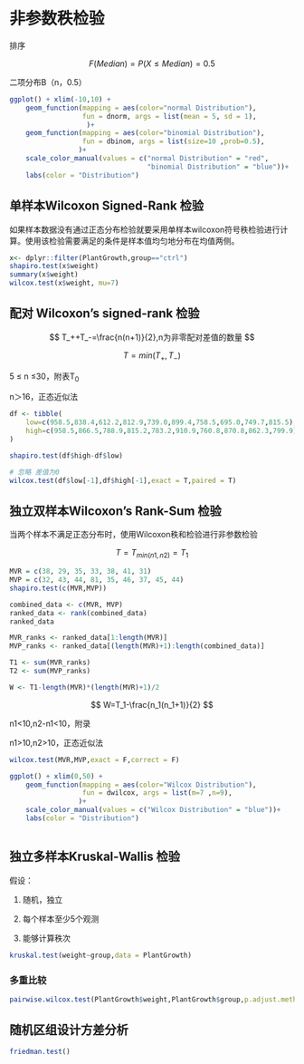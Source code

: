# 非参数秩检验

排序

$$
F(Median)=P(X\le Median)=0.5
$$

二项分布B（n，0.5）

```r
ggplot() + xlim(-10,10) +
    geom_function(mapping = aes(color="normal Distribution"),
                  fun = dnorm, args = list(mean = 5, sd = 1),
                   )+
    geom_function(mapping = aes(color="binomial Distribution"),
                  fun = dbinom, args = list(size=10 ,prob=0.5), 
                 )+
    scale_color_manual(values = c("normal Distribution" = "red",
                                  "binomial Distribution" = "blue"))+
    labs(color = "Distribution")
```

## 单样本Wilcoxon Signed-Rank 检验

如果样本数据没有通过正态分布检验就要采用单样本wilcoxon符号秩检验进行计算。使用该检验需要满足的条件是样本值均匀地分布在均值两侧。

```r
x<- dplyr::filter(PlantGrowth,group=="ctrl")
shapiro.test(x$weight)
summary(x$weight)
wilcox.test(x$weight, mu=7) 
```

## 配对 Wilcoxon's signed-rank 检验

$$
T_++T_-=\frac{n(n+1)}{2},n为非零配对差值的数量
$$

$$
T=min{(T_+,T_-)}
$$

5 ≤ n ≤30，附表T~0~

n＞16，正态近似法

```r

df <- tibble(
    low=c(958.5,838.4,612.2,812.9,739.0,899.4,758.5,695.0,749.7,815.5),
    high=c(958.5,866.5,788.9,815.2,783.2,910.9,760.8,870.8,862.3,799.9),
)

shapiro.test(df$high-df$low)

# 忽略 差值为0
wilcox.test(df$low[-1],df$high[-1],exact = T,paired = T)
```

## 独立双样本Wilcoxon's Rank-Sum 检验

当两个样本不满足正态分布时，使用Wilcoxon秩和检验进行非参数检验

$$
T=T_{min(n1,n2)}=T_1
$$

```r
MVR = c(38, 29, 35, 33, 38, 41, 31)
MVP = c(32, 43, 44, 81, 35, 46, 37, 45, 44)
shapiro.test(c(MVR,MVP))

combined_data <- c(MVR, MVP)
ranked_data <- rank(combined_data)
ranked_data 

MVR_ranks <- ranked_data[1:length(MVR)]
MVP_ranks <- ranked_data[(length(MVR)+1):length(combined_data)]

T1 <- sum(MVR_ranks)
T2 <- sum(MVP_ranks)

W <- T1-length(MVR)*(length(MVR)+1)/2
```

$$
W=T_1-\frac{n_1(n_1+1)}{2}
$$

n1\<10,n2-n1\<10，附录

n1\>10,n2\>10，正态近似法

```r
wilcox.test(MVR,MVP,exact = F,correct = F)
```

```r


ggplot() + xlim(0,50) +
    geom_function(mapping = aes(color="Wilcox Distribution"),
                  fun = dwilcox, args = list(m=7 ,n=9), 
                 )+
    scale_color_manual(values = c("Wilcox Distribution" = "blue"))+
    labs(color = "Distribution")



```

## 独立多样本Kruskal-Wallis 检验

假设：

1.  随机，独立

2.  每个样本至少5个观测

3.  能够计算秩次

```r
kruskal.test(weight~group,data = PlantGrowth)
```

### 多重比较

```r
pairwise.wilcox.test(PlantGrowth$weight,PlantGrowth$group,p.adjust.method = "fdr",exact=F)
```

## 随机区组设计方差分析

```r
friedman.test()
```
